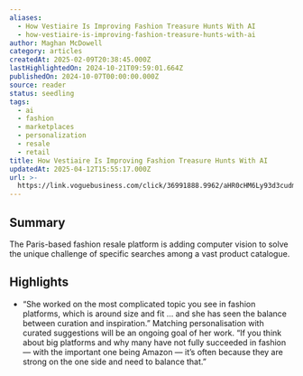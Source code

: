 ```yaml
---
aliases:
  - How Vestiaire Is Improving Fashion Treasure Hunts With AI
  - how-vestiaire-is-improving-fashion-treasure-hunts-with-ai
author: Maghan McDowell
category: articles
createdAt: 2025-02-09T20:38:45.000Z
lastHighlightedOn: 2024-10-21T09:59:01.664Z
publishedOn: 2024-10-07T00:00:00.000Z
source: reader
status: seedling
tags:
  - ai
  - fashion
  - marketplaces
  - personalization
  - resale
  - retail
title: How Vestiaire Is Improving Fashion Treasure Hunts With AI
updatedAt: 2025-04-12T15:55:17.000Z
url: >-
  https://link.voguebusiness.com/click/36991888.9962/aHR0cHM6Ly93d3cudm9ndWVidXNpbmVzcy5jb20vc3RvcnkvdGVjaG5vbG9neS9ob3ctdmVzdGlhaXJlLWlzLWltcHJvdmluZy1mYXNoaW9uLXRyZWFzdXJlLWh1bnRzLXdpdGgtYWk_dUlEPTU4YmEyOWY2NTkyYzI0ZWYwYmRlZmE3NjExNGE0Mzk4MmE4MDZjMTdhMjg5ZWQ3NThhM2IwNzk0ZmU4MzQ0MzUmdXRtX2NhbXBhaWduPVZCX1RlY2hFZGl0X01FTUJFUl8wMTEwMjQmdXRtX3NvdXJjZT1uZXdzbGV0dGVyJnV0bV9icmFuZD12YiZ1dG1fbWFpbGluZz1WQl9UZWNoRWRpdF9NRU1CRVJfMDgxMDI0/666bfa066c79dd1d3d092cdaB2b45bd7d
---
```

## Summary

The Paris-based fashion resale platform is adding computer vision to solve the unique challenge of specific searches among a vast product catalogue.

## Highlights

- “She worked on the most complicated topic you see in fashion platforms, which is around size and fit … and she has seen the balance between curation and inspiration.” Matching personalisation with curated suggestions will be an ongoing goal of her work. “If you think about big platforms and why many have not fully succeeded in fashion — with the important one being Amazon — it’s often because they are strong on the one side and need to balance that.”
